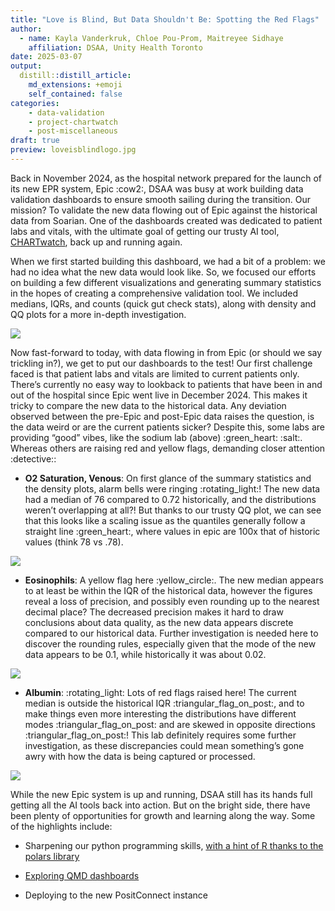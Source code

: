 ```yaml
---
title: "Love is Blind, But Data Shouldn't Be: Spotting the Red Flags"
author:
  - name: Kayla Vanderkruk, Chloe Pou-Prom, Maitreyee Sidhaye
    affiliation: DSAA, Unity Health Toronto
date: 2025-03-07
output: 
  distill::distill_article:
    md_extensions: +emoji
    self_contained: false
categories:
    - data-validation
    - project-chartwatch
    - post-miscellaneous
draft: true
preview: loveisblindlogo.jpg
---
```


Back in November 2024, as the hospital network prepared for the launch of its new EPR system, Epic :cow2:, DSAA was busy at work building data validation dashboards to ensure smooth sailing during the transition. Our mission? To validate the new data flowing out of Epic against the historical data from Soarian. One of the dashboards created was dedicated to patient labs and vitals, with the ultimate goal of getting our trusty AI tool, [CHARTwatch](https://unityhealth.to/2024/07/innovating-care-experience-with-ai/), back up and running again.

When we first started building this dashboard, we had a bit of a problem: we had no idea what the new data would look like. So, we focused our efforts on building a few different visualizations and generating summary statistics in the hopes of creating a comprehensive validation tool. We included medians, IQRs, and counts (quick gut check stats), along with density and QQ plots for a more in-depth investigation.

![](lab_sodium.PNG)

Now fast-forward to today, with data flowing in from Epic (or should we say trickling in?), we get to put our dashboards to the test! Our first challenge faced is that patient labs and vitals are limited to current patients only. There's currently no easy way to lookback to patients that have been in and out of the hospital since Epic went live in December 2024. This makes it tricky to compare the new data to the historical data. Any deviation observed between the pre-Epic and post-Epic data raises the question, is the data weird or are the current patients sicker? Despite this, some labs are providing "good" vibes, like the sodium lab (above) :green_heart: :salt:. Whereas others are raising red and yellow flags, demanding closer attention :detective::

-   **O2 Saturation, Venous**: On first glance of the summary statistics and the density plots, alarm bells were ringing :rotating_light:! The new data had a median of 76 compared to 0.72 historically, and the distributions weren't overlapping at all?! But thanks to our trusty QQ plot, we can see that this looks like a scaling issue as the quantiles generally follow a straight line :green_heart:, where values in epic are 100x that of historic values (think 78 vs .78).

![](lab_o2sat.PNG)

-   **Eosinophils**: A yellow flag here :yellow_circle:. The new median appears to at least be within the IQR of the historical data, however the figures reveal a loss of precision, and possibly even rounding up to the nearest decimal place? The decreased precision makes it hard to draw conclusions about data quality, as the new data appears discrete compared to our historical data. Further investigation is needed here to discover the rounding rules, especially given that the mode of the new data appears to be 0.1, while historically it was about 0.02.

![](lab_eosinophils.PNG)

-   **Albumin**: :rotating_light: Lots of red flags raised here! The current median is outside the historical IQR :triangular_flag_on_post:, and to make things even more interesting the distributions have different modes :triangular_flag_on_post: and are skewed in opposite directions :triangular_flag_on_post:! This lab definitely requires some further investigation, as these discrepancies could mean something's gone awry with how the data is being captured or processed.

![](lab_albumin.PNG)

While the new Epic system is up and running, DSAA still has its hands full getting all the AI tools back into action. But on the bright side, there have been plenty of opportunities for growth and learning along the way. Some of the highlights include:

-   Sharpening our python programming skills, [with a hint of R thanks to the polars library](https://blog.tidy-intelligence.com/posts/dplyr-vs-polars/)

-   [Exploring QMD dashboards](https://quarto.org/docs/dashboards/interactivity/shiny-python/index.html)

-   Deploying to the new PositConnect instance
